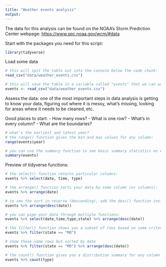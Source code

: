 ```yaml
---
title: "Weather events analysis"
output:
---
```


The data for this analysis can be found on the NOAA's Storm Prediction Center webpage: 
[https://www.spc.noaa.gov/wcm/#data](https://www.spc.noaa.gov/wcm/#data)



Start with the packages you need for this script:
```r
library(tidyverse)
```

Load some data
```r
# this will spit the table out into the console below the code chunk:
read_csv("data/weather_events.csv")

# this will save the table in a variable called "events" that we can work with later:
events <- read_csv("data/weather_events.csv")
```

Assess the data: one of the most important steps in data analysis is getting to know your data, figuring out where it is messy, what's missing, looking for areas where it needs to be cleaned, etc. 

Good places to start: 
-   How many rows?
-   What is one row? 
-   What's in every column?
-   What are the boundaries?
```r
# what's the earliest and latest year? 
# the range() function gives the min and max values for any column:
range(events$year)

# you can use the summary function to see basic summary statistics on every column (most useful for numbers columns:)
summary(events)
```

Preview of tidyverse functions:
```r
# the select() function returns particular columns:
events %>% select(date, time, type)

# the arrange() function sorts your data by some column (or columns):
events %>% arrange(date)

# to see the sort in reverse (descending), add the desc() function inside the arrange() function:
events %>% arrange(desc(date))

# you can pipe your data through multiple functions:
events %>% select(date,time,type,state) %>% arrange(desc(date))

# the filter() function shows you a subset of rows based on some criteria:
events %>% filter(state == "MO")

# show these same rows but sorted by date
events %>% filter(state == "MO") %>% arrange(desc(date))

# the count() function gives you a distribution summary for any column:
events %>% count(type)
```





















